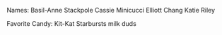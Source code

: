 Names:
Basil-Anne Stackpole
Cassie Minicucci
Elliott Chang
Katie Riley

Favorite Candy:
Kit-Kat
Starbursts
milk duds